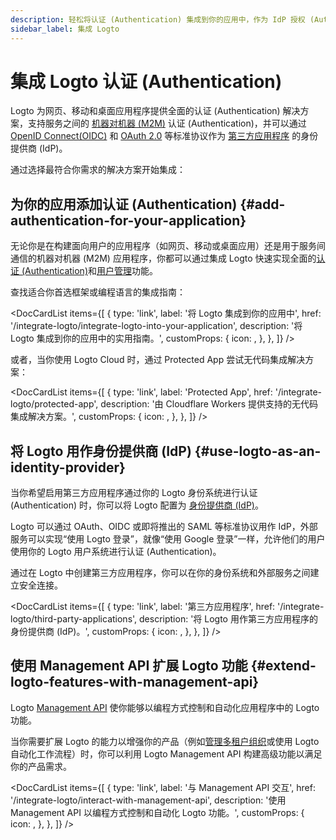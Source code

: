 ```yaml
---
description: 轻松将认证 (Authentication) 集成到你的应用中，作为 IdP 授权 (Authorization) OAuth 应用，并利用认证 (Authentication) API，所有这些都通过联合身份实现。
sidebar_label: 集成 Logto
---
```



# 集成 Logto 认证 (Authentication)

Logto 为网页、移动和桌面应用程序提供全面的认证 (Authentication) 解决方案，支持服务之间的 [机器对机器 (M2M)](/quick-starts/m2m) 认证 (Authentication)，并可以通过 [OpenID Connect(OIDC)](https://auth.wiki/openid-connect) 和 [OAuth 2.0](https://auth.wiki/oauth-2.0) 等标准协议作为 [第三方应用程序](/integrate-logto/third-party-applications) 的身份提供商 (IdP)。

通过选择最符合你需求的解决方案开始集成：

## 为你的应用添加认证 (Authentication) \{#add-authentication-for-your-application}

无论你是在构建面向用户的应用程序（如网页、移动或桌面应用）还是用于服务间通信的机器对机器 (M2M) 应用程序，你都可以通过集成 Logto 快速实现全面的[认证 (Authentication)](/end-user-flows)和[用户管理](/user-management)功能。

查找适合你首选框架或编程语言的集成指南：

<DocCardList
  items={[
    {
      type: 'link',
      label: '将 Logto 集成到你的应用中',
      href: '/integrate-logto/integrate-logto-into-your-application',
      description: '将 Logto 集成到你的应用中的实用指南。',
      customProps: {
        icon: <GuidesIcon />,
      },
    },
  ]}
/>

或者，当你使用 Logto Cloud 时，通过 Protected App 尝试无代码集成解决方案：

<DocCardList
  items={[
    {
      type: 'link',
      label: 'Protected App',
      href: '/integrate-logto/protected-app',
      description: '由 Cloudflare Workers 提供支持的无代码集成解决方案。',
      customProps: {
        icon: <ProtectedAppIcon />,
      },
    },
  ]}
/>

## 将 Logto 用作身份提供商 (IdP) \{#use-logto-as-an-identity-provider}

当你希望启用第三方应用程序通过你的 Logto 身份系统进行认证 (Authentication) 时，你可以将 Logto 配置为 [身份提供商 (IdP)](https://auth.wiki/identity-provider)。

Logto 可以通过 OAuth、OIDC 或即将推出的 SAML 等标准协议用作 IdP，外部服务可以实现“使用 Logto 登录”，就像“使用 Google 登录”一样，允许他们的用户使用你的 Logto 用户系统进行认证 (Authentication)。

通过在 Logto 中创建第三方应用程序，你可以在你的身份系统和外部服务之间建立安全连接。

<DocCardList
  items={[
    {
      type: 'link',
      label: '第三方应用程序',
      href: '/integrate-logto/third-party-applications',
      description: '将 Logto 用作第三方应用程序的身份提供商 (IdP)。',
      customProps: {
        icon: <IntegrateIcon width={20} height={20} />,
      },
    },
  ]}
/>

## 使用 Management API 扩展 Logto 功能 \{#extend-logto-features-with-management-api}

Logto [Management API](https://openapi.logto.io/) 使你能够以编程方式控制和自动化应用程序中的 Logto 功能。

当你需要扩展 Logto 的能力以增强你的产品（例如[管理多租户组织](/organizations)或使用 Logto 自动化工作流程）时，你可以利用 Logto Management API 构建高级功能以满足你的产品需求。

<DocCardList
  items={[
    {
      type: 'link',
      label: '与 Management API 交互',
      href: '/integrate-logto/interact-with-management-api',
      description: '使用 Management API 以编程方式控制和自动化 Logto 功能。',
      customProps: {
        icon: <CloudConnectionIcon />,
      },
    },
  ]}
/>
